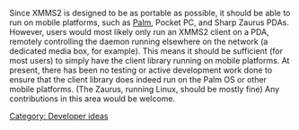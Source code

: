 Since XMMS2 is designed to be as portable as possible, it should be able to run on mobile platforms, such as [[PalmOS | Palm]], Pocket PC, and Sharp Zaurus PDAs. However, users would most likely only run an XMMS2 client on a PDA, remotely controlling the daemon running elsewhere on the network (a dedicated media box, for example). This means it should be sufficient (for most users) to simply have the client library running on mobile platforms. At present, there has been no testing or active development work done to ensure that the client library does indeed run on the Palm OS or other mobile platforms. (The Zaurus, running Linux, should be mostly fine) Any contributions in this area would be welcome.

<!-- This page should be moved out of the 'Developer ideas' category if it becomes substantial, perhaps into 'Technical details' -->

[[Category: Developer ideas]]